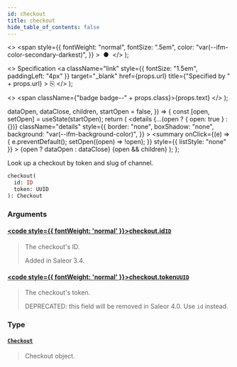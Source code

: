 ```yaml
---
id: checkout
title: checkout
hide_table_of_contents: false
---
```


  <>
    <span
      style={{
        fontWeight: "normal",
        fontSize: ".5em",
        color: "var(--ifm-color-secondary-darkest)",
      }}
    >
      &nbsp;●&nbsp;
    </span>
  </>
);

  <>
    Specification
    <a
      className="link"
      style={{ fontSize: "1.5em", paddingLeft: "4px" }}
      target="\_blank"
      href={props.url}
      title={"Specified by " + props.url}
    >
      ⎘
    </a>
  </>
);

  <>
    <span className={"badge badge--" + props.class}>{props.text}</span>
  </>
);


  dataOpen,
  dataClose,
  children,
  startOpen = false,
}) => {
  const [open, setOpen] = useState(startOpen);
  return (
    <details
      {...(open ? { open: true } : {})}
      className="details"
      style={{
        border: "none",
        boxShadow: "none",
        background: "var(--ifm-background-color)",
      }}
    >
      <summary
        onClick={(e) => {
          e.preventDefault();
          setOpen((open) => !open);
        }}
        style={{ listStyle: "none" }}
      >
        {open ? dataOpen : dataClose}
      </summary>
      {open && children}
    </details>
  );
};

Look up a checkout by token and slug of channel.

```graphql
checkout(
  id: ID
  token: UUID
): Checkout
```

### Arguments

#### [<code style={{ fontWeight: 'normal' }}>checkout.<b>id</b></code>](#)<Bullet />[`ID`](../../../api-storefront/miscellaneous/scalars/id) <Badge class="secondary" text="scalar"/>

> The checkout's ID.
>
> Added in Saleor 3.4.

#### [<code style={{ fontWeight: 'normal' }}>checkout.<b>token</b></code>](#)<Bullet />[`UUID`](../../../api-storefront/miscellaneous/scalars/uuid) <Badge class="secondary" text="scalar"/>

> The checkout's token.
>
> DEPRECATED: this field will be removed in Saleor 4.0. Use `id` instead.

### Type

#### [`Checkout`](../../../api-storefront/checkout/objects/checkout) <Badge class="secondary" text="object"/>

> Checkout object.
